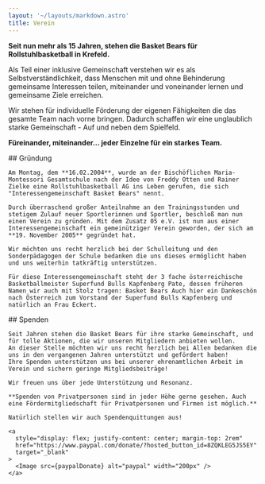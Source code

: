 ```yaml
---
layout: '~/layouts/markdown.astro'
title: Verein
---
```


**Seit nun mehr als 15 Jahren, stehen die Basket Bears für Rollstuhlbasketball in Krefeld.**

Als Teil einer inklusive Gemeinschaft verstehen wir es als Selbstverständlichkeit, dass Menschen mit und ohne Behinderung gemeinsame Interessen teilen, miteinander und voneinander lernen und gemeinsame Ziele erreichen.

Wir stehen für individuelle Förderung  der eigenen Fähigkeiten die das gesamte Team nach vorne bringen. Dadurch schaffen wir eine unglaublich starke Gemeinschaft - Auf und neben dem Spielfeld.

**Füreinander, miteinander... jeder Einzelne für ein starkes Team.**

<div class="grid grid-cols-1 md:grid-cols-2 gap-6">
  <div>
    ## Gründung

    Am Montag, dem **16.02.2004**, wurde an der Bischöflichen Maria-Montessori Gesamtschule nach der Idee von Freddy Otten und Rainer Zielke eine Rollstuhlbasketball AG ins Leben gerufen, die sich "Interessengemeinschaft Basket Bears" nennt.

    Durch überraschend großer Anteilnahme an den Trainingsstunden und stetigem Zulauf neuer Sportlerinnen und Sportler, beschloß man nun einen Verein zu gründen. Mit dem Zusatz 05 e.V. ist nun aus einer Interessengemeinschaft ein gemeinütziger Verein geworden, der sich am **19. November 2005** gegründet hat.

    Wir möchten uns recht herzlich bei der Schulleitung und den Sonderpädagogen der Schule bedanken die uns dieses ermöglicht haben und uns weiterhin tatkräftig unterstützen.

    Für diese Interessengemeinschaft steht der 3 fache österreichische Basketballmeister Superfund Bulls Kapfenberg Pate, dessen früheren Namen wir auch mit Stolz tragen: Basket Bears Auch hier ein Dankeschön nach Österreich zum Vorstand der Superfund Bulls Kapfenberg und natürlich an Frau Eckert.
  </div>
  <div>
    ## Spenden

    Seit Jahren stehen die Basket Bears für ihre starke Gemeinschaft, und für tolle Aktionen, die wir unseren Mitgliedern anbieten wollen.  
    An dieser Stelle möchten wir uns recht herzlich bei Allen bedanken die uns in den vergangenen Jahren unterstützt und gefördert haben!  
    Ihre Spenden unterstützen uns bei unserer ehrenamtlichen Arbeit im Verein und sichern geringe Mitgliedsbeiträge!

    Wir freuen uns über jede Unterstützung und Resonanz.

    **Spenden von Privatpersonen sind in jeder Höhe gerne gesehen. Auch eine Fördermitgliedschaft für Privatpersonen und Firmen ist möglich.**

    Natürlich stellen wir auch Spendenquittungen aus!

    <a
      style="display: flex; justify-content: center; margin-top: 2rem"
      href="https://www.paypal.com/donate/?hosted_button_id=8ZQKLEG5JS5EY"
      target="_blank"
    >
      <Image src={paypalDonate} alt="paypal" width="200px" />
    </a>
  </div>
</div>
